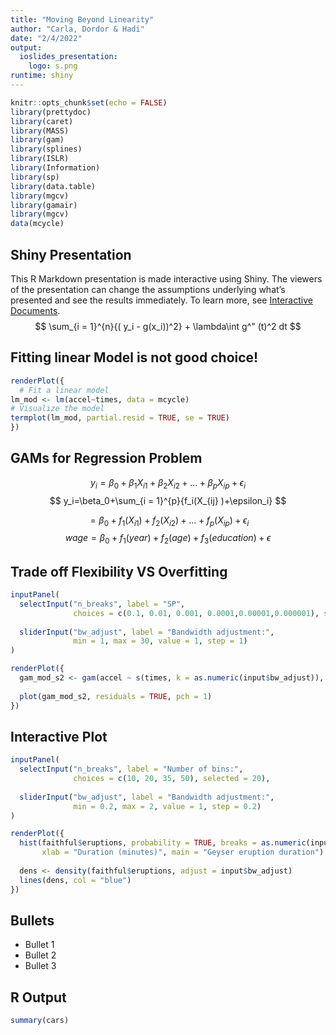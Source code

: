 ```yaml
---
title: "Moving Beyond Linearity"
author: "Carla, Dordor & Hadi"
date: "2/4/2022"
output:
  ioslides_presentation:
    logo: s.png
runtime: shiny
---
```


```r
knitr::opts_chunk$set(echo = FALSE)
library(prettydoc)
library(caret)
library(MASS)
library(gam)
library(splines)
library(ISLR)
library(Information)
library(sp)
library(data.table)
library(mgcv)
library(gamair)
library(mgcv)
data(mcycle)


```

## Shiny Presentation

This R Markdown presentation is made interactive using Shiny. The viewers of the presentation can change the assumptions underlying what's presented and see the results immediately. To learn more, see [Interactive Documents](http://rmarkdown.rstudio.com/authoring_shiny.html).
$$
\sum_{i = 1}^{n}{( y_i - g(x_i))^2} + \lambda\int g^" (t)^2 dt
$$


## Fitting linear Model is not good choice!

```r


renderPlot({
  # Fit a linear model
lm_mod <- lm(accel~times, data = mcycle)
# Visualize the model
termplot(lm_mod, partial.resid = TRUE, se = TRUE)
})


```



## GAMs for Regression Problem

$$
y_i=\beta_0+\beta_1X_{i1}+\beta_2X_{i2}+...+\beta_pX_{ip}+\epsilon_i
$$
$$
y_i=\beta_0+\sum_{i = 1}^{p}{f_i(X_{ij} )+\epsilon_i} 
$$

$$
= \beta_0+f_1(X_{i1} )+f_2(X_{i2} )+...+f_p(X_{ip} )+\epsilon_i
$$
$$
wage=\beta_0+f_1(year)+f_2(age)+f_3(education)+\epsilon
$$

## Trade off Flexibility VS Overfitting

```r
inputPanel(
  selectInput("n_breaks", label = "SP",
              choices = c(0.1, 0.01, 0.001, 0.0001,0.00001,0.000001), selected = 0.1),
  
  sliderInput("bw_adjust", label = "Bandwidth adjustment:",
              min = 1, max = 30, value = 1, step = 1)
)

renderPlot({
  gam_mod_s2 <- gam(accel ~ s(times, k = as.numeric(input$bw_adjust)), data = mcycle, sp = as.numeric(input$n_breaks))
  
  plot(gam_mod_s2, residuals = TRUE, pch = 1)
})
```




## Interactive Plot

```r
inputPanel(
  selectInput("n_breaks", label = "Number of bins:",
              choices = c(10, 20, 35, 50), selected = 20),
  
  sliderInput("bw_adjust", label = "Bandwidth adjustment:",
              min = 0.2, max = 2, value = 1, step = 0.2)
)

renderPlot({
  hist(faithful$eruptions, probability = TRUE, breaks = as.numeric(input$n_breaks),
       xlab = "Duration (minutes)", main = "Geyser eruption duration")
  
  dens <- density(faithful$eruptions, adjust = input$bw_adjust)
  lines(dens, col = "blue")
})
```

## Bullets

-   Bullet 1
-   Bullet 2
-   Bullet 3

## R Output

```r
summary(cars)
```
